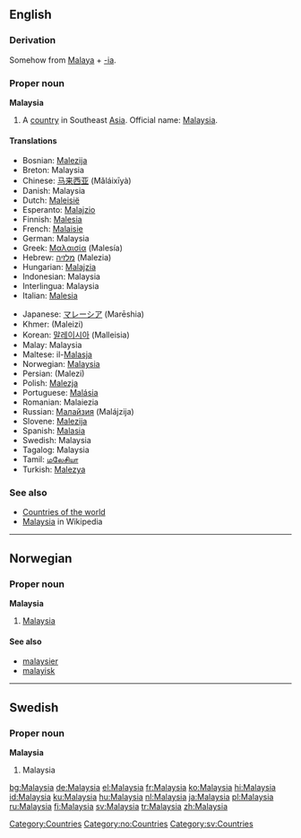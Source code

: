 ==English==

{{rfc-header|Derivation}}
===Derivation===
Somehow from [[Malaya]] + [[-ia]].

===Proper noun===
{{wikipedia}}
'''Malaysia'''

# A [[country]] in Southeast [[Asia]]. Official name: [[w:Malaysia|Malaysia]].

====Translations====
{{top}}
*Bosnian: [[Malezija]] {{f}}
*Breton: Malaysia
*Chinese: [[马来西亚]] (Mǎláixīyà)
*Danish: Malaysia
*Dutch: [[Maleisië]]
*Esperanto: [[Malajzio]]
*Finnish: [[Malesia]]
*French: [[Malaisie]] {{f}}
*German: Malaysia
*Greek: [[Μαλαισία]] (Malesía) {{f}}
*Hebrew: [[מלזיה]] (Malezia)
*Hungarian: [[Malajzia]]
*Indonesian: Malaysia
*Interlingua: Malaysia
*Italian: [[Malesia]]
{{mid}}
*Japanese: [[マレーシア]] (Marēshia)
*Khmer: {{KMchar|[[ម៉ាឡេស៊ី]]}} (Maleizi)
*Korean: [[말레이시아]] (Malleisia)
*Malay: Malaysia
*Maltese: il-[[Malasja]]
*Norwegian: [[#Norwegian|Malaysia]]
*Persian: {{FAchar|[[مالزی]]}} (Malezi)
*Polish: [[Malezja]]
*Portuguese: [[Malásia]]
*Romanian: Malaiezia {{f}}
*Russian: [[Малайзия]] (Malájzija) {{f}}
*Slovene: [[Malezija]] {{f}}
*Spanish: [[Malasia]] {{f}}
*Swedish: Malaysia
*Tagalog: Malaysia
*Tamil: [[மலேசியா]]
*Turkish: [[Malezya]]
{{bottom}}

===See also===
* [[Countries of the world]]
* [[w:Malaysia|Malaysia]] in Wikipedia

[[Category:Countries]]

----

==Norwegian==

===Proper noun===
'''Malaysia'''

# [[#English|Malaysia]]

====See also====
*[[malaysier]]
*[[malayisk]]

[[Category:no:Countries]]

----

==Swedish==

===Proper noun===
'''Malaysia'''

# Malaysia

[[Category:sv:Countries]]

[[bg:Malaysia]]
[[de:Malaysia]]
[[el:Malaysia]]
[[fr:Malaysia]]
[[ko:Malaysia]]
[[hi:Malaysia]]
[[id:Malaysia]]
[[ku:Malaysia]]
[[hu:Malaysia]]
[[nl:Malaysia]]
[[ja:Malaysia]]
[[pl:Malaysia]]
[[ru:Malaysia]]
[[fi:Malaysia]]
[[sv:Malaysia]]
[[tr:Malaysia]]
[[zh:Malaysia]]